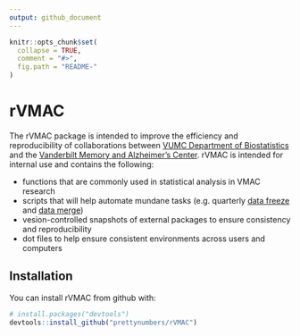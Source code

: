 ```yaml
---
output: github_document
---
```


<!-- README.md is generated from README.Rmd. Please edit that file -->

```r
knitr::opts_chunk$set(
  collapse = TRUE,
  comment = "#>",
  fig.path = "README-"
)
```

# rVMAC

The rVMAC package is intended to improve the efficiency and reproducibility of collaborations between [VUMC Department of Biostatistics](http://biostat.mc.vanderbilt.edu/) and the [Vanderbilt Memory and Alzheimer's Center](https://www.vumc.org/vmac/). rVMAC is intended for internal use and contains the following:

- functions that are commonly used in statistical analysis in VMAC research
- scripts that will help automate mundane tasks (e.g. quarterly [data freeze](./demo/data-freeze.R) and [data merge](./demo/data-merge.nb.html))
- vesion-controlled snapshots of external packages to ensure consistency and reproducibility
- dot files to help ensure consistent environments across users and computers

## Installation

You can install rVMAC from github with:

```r
# install.packages("devtools")
devtools::install_github("prettynumbers/rVMAC")
```

<!-- ## Example -->

<!-- This is a basic example which shows you how to solve a common problem: -->

<!-- ```{r example} -->
<!-- ## basic example code -->
<!-- ``` -->
